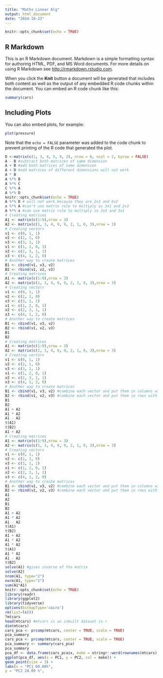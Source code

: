 ```yaml
---
title: "Maths Linear Alg"
output: html_document
date: "2024-10-23"
---
```


```r
knitr::opts_chunk$set(echo = TRUE)
```

## R Markdown

This is an R Markdown document. Markdown is a simple formatting syntax for authoring HTML, PDF, and MS Word documents. For more details on using R Markdown see <http://rmarkdown.rstudio.com>.

When you click the **Knit** button a document will be generated that includes both content as well as the output of any embedded R code chunks within the document. You can embed an R code chunk like this:

```r
summary(cars)
```

## Including Plots

You can also embed plots, for example:

```r
plot(pressure)
```

Note that the `echo = FALSE` parameter was added to the code chunk to prevent printing of the R code that generated the plot.
```r
D <-matrix(c(1, 3, 4, 5, 9, 2), nrow = 6, ncol = 2, byrow = FALSE)
A - B #subtract both matrices of same dimension
A + B #add both matrices of same dimension
A + D #add matrices of different dimensions will not work
A * B
A %*% B
A %*% C
C %*% A
A %*% D
knitr::opts_chunk$set(echo = TRUE)
A %*% D # will not work because they are 2x3 and 6x2
x %*% A #can't use matrix rule to multiply as 3x1 and 2x3
A %*% x #can use matrix rule to multiply so 2x3 and 3x1
# Creating matrices
A1 <- matrix(c(1:9),nrow = 3)
A2 <- matrix(c(1, 3, 4, 6, 9, 2, 1, 0, 3),nrow = 3)
# Creating vectors
v1 <- c(0, 1, 1)
v2 <- c(2, 1, 0)
v3 <- c(3, 1, 1)
x1 <- c(1, 2, 0, 1)
x2 <- c(2, 3, 1, 1)
x3 <- c(4, 1, 2, 0)
# Another way to create matrices
B1 <- cbind(v1, v3, v2)
B2 <- rbind(v1, v2, v3)
# Creating matrices
A1 <- matrix(c(1:9),nrow = 3)
A2 <- matrix(c(1, 3, 4, 6, 9, 2, 1, 0, 3),nrow = 3)
# Creating vectors
v1 <- c(0, 1, 1)
v2 <- c(2, 1, 0)
v3 <- c(3, 1, 1)
x1 <- c(1, 2, 0, 1)
x2 <- c(2, 3, 1, 1)
x3 <- c(4, 1, 2, 0)
# Another way to create matrices
B1 <- cbind(v1, v3, v2)
B2 <- rbind(v1, v2, v3)
B1
B2
# Creating matrices
A1 <- matrix(c(1:9),nrow = 3)
A2 <- matrix(c(1, 3, 4, 6, 9, 2, 1, 0, 3),nrow = 3)
# Creating vectors
v1 <- c(0, 1, 1)
v2 <- c(2, 1, 0)
v3 <- c(3, 1, 1)
x1 <- c(1, 2, 0, 1)
x2 <- c(2, 3, 1, 1)
x3 <- c(4, 1, 2, 0)
# Another way to create matrices
B1 <- cbind(v1, v3, v2) #combine each vector and put them in columns with vectorname as header
B2 <- rbind(v1, v2, v3) #combine each vector and put them in rows with vectorname as header
B1
B2
A1 + A2
A1 * A2
A1 - A2
t(A1)
t(B2)
A1 + A2
# Creating matrices
A1 <- matrix(c(1:9),nrow = 3)
A2 <- matrix(c(1, 3, 4, 6, 9, 2, 1, 0, 3),nrow = 3)
# Creating vectors
v1 <- c(0, 1, 1)
v2 <- c(2, 1, 0)
v3 <- c(3, 1, 1)
x1 <- c(1, 2, 0, 1)
x2 <- c(2, 3, 1, 1)
x3 <- c(4, 1, 2, 0)
# Another way to create matrices
B1 <- cbind(v1, v3, v2) #combine each vector and put them in columns with vectorname as header
B2 <- rbind(v1, v2, v3) #combine each vector and put them in rows with vectorname as header
A1
A2
B1
B2
A1 + A2
A1 * A2
A1 - A2
t(A1)
t(B2)
A1 + A2
A1 * A2
A1 * A2
t(A1)
A1 * A2
A1 - A2
t(B2)
solve(A1) #gives inverse of the matrix
solve(A2)
nrom(A1, type="2")
norm(A1, type="2")
sum(A1*A1)
knitr::opts_chunk$set(echo = TRUE)
library(readr)
library(ggplot2)
library(tidyverse)
options(bitmapType='cairo')
rm(list=ls())
?mtcars
head(mtcars) #mtcars is an inbuilt dataset in r
dim(mtcars)
cars_pca <- prcomp(mtcars, center = TRUE, scale = TRUE)
pca_summary
cars_pca <- prcomp(mtcars, center = TRUE, scale = TRUE)
pca_summary <- summary(cars_pca)
pca_summary
pca_df <- data.frame(cars_pca$x, make = stringr::word(rownames(mtcars), 1))
ggplot(pca_df, aes(x = PC1, y = PC2, col = make)) +
geom_point(size = 3) +
labs(x = "PC1 60.08%",
y = "PC2 24.09 %",
```


```r
```


```r
```

